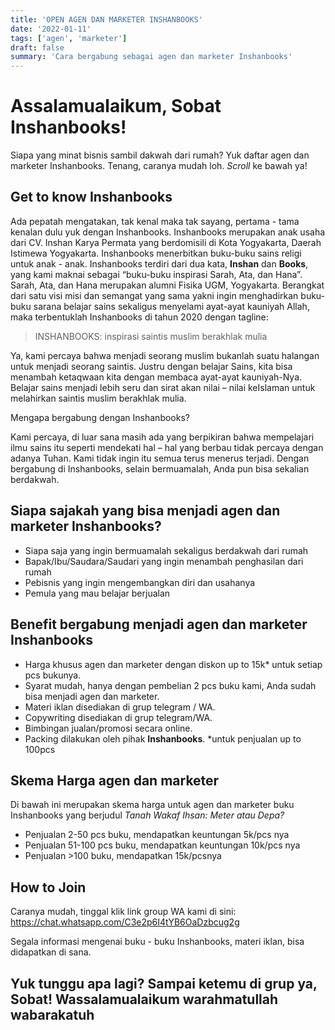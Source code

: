 ```yaml
---
title: 'OPEN AGEN DAN MARKETER INSHANBOOKS'
date: '2022-01-11'
tags: ['agen', 'marketer']
draft: false
summary: 'Cara bergabung sebagai agen dan marketer Inshanbooks'
---
```


# Assalamualaikum, Sobat Inshanbooks!

Siapa yang minat bisnis sambil dakwah dari rumah?
Yuk daftar agen dan marketer Inshanbooks.
Tenang, caranya mudah loh.
_Scroll_ ke bawah ya!

## Get to know Inshanbooks

Ada pepatah mengatakan, tak kenal maka tak sayang, pertama - tama kenalan dulu yuk dengan Inshanbooks.
Inshanbooks merupakan anak usaha dari CV. Inshan Karya Permata yang berdomisili di Kota Yogyakarta, Daerah Istimewa Yogyakarta.
Inshanbooks menerbitkan buku-buku sains religi untuk anak - anak.
Inshanbooks terdiri dari dua kata, **Inshan** dan **Books**, yang kami maknai sebagai “buku-buku inspirasi Sarah, Ata, dan Hana”.
Sarah, Ata, dan Hana merupakan alumni Fisika UGM, Yogyakarta.
Berangkat dari satu visi misi dan semangat yang sama yakni
ingin menghadirkan buku-buku sarana belajar sains sekaligus menyelami ayat-ayat kauniyah Allah,
maka terbentuklah Inshanbooks di tahun 2020 dengan tagline:

> INSHANBOOKS: inspirasi saintis muslim berakhlak mulia

Ya, kami percaya bahwa menjadi seorang muslim bukanlah suatu halangan untuk menjadi seorang saintis. Justru dengan belajar Sains, kita bisa menambah ketaqwaan kita dengan membaca ayat-ayat kauniyah-Nya. Belajar sains menjadi lebih seru dan sirat akan nilai – nilai keIslaman untuk melahirkan saintis muslim berakhlak mulia.

Mengapa bergabung dengan Inshanbooks?

Kami percaya, di luar sana masih ada yang berpikiran bahwa mempelajari ilmu sains itu seperti mendekati hal – hal yang berbau tidak percaya dengan adanya Tuhan. Kami tidak ingin itu semua terus menerus terjadi. Dengan bergabung di Inshanbooks, selain bermuamalah, Anda pun bisa sekalian berdakwah.

## Siapa sajakah yang bisa menjadi agen dan marketer Inshanbooks?

- Siapa saja yang ingin bermuamalah sekaligus berdakwah dari rumah
- Bapak/Ibu/Saudara/Saudari yang ingin menambah penghasilan dari rumah
- Pebisnis yang ingin mengembangkan diri dan usahanya
- Pemula yang mau belajar berjualan

## Benefit bergabung menjadi agen dan marketer Inshanbooks

- Harga khusus agen dan marketer dengan diskon up to 15k\* untuk setiap pcs bukunya.
- Syarat mudah, hanya dengan pembelian 2 pcs buku kami, Anda sudah bisa menjadi agen dan marketer.
- Materi iklan disediakan di grup telegram / WA.
- Copywriting disediakan di grup telegram/WA.
- Bimbingan jualan/promosi secara online.
- Packing dilakukan oleh pihak **Inshanbooks**.
  \*untuk penjualan up to 100pcs

## Skema Harga agen dan marketer

Di bawah ini merupakan skema harga untuk agen dan marketer buku Inshanbooks yang berjudul _Tanah Wakaf Ihsan: Meter atau Depa?_

- Penjualan 2-50 pcs buku, mendapatkan keuntungan 5k/pcs nya
- Penjualan 51-100 pcs buku, mendapatkan keuntungan 10k/pcs nya
- Penjualan >100 buku, mendapatkan 15k/pcsnya

## How to Join

Caranya mudah, tinggal klik link group WA kami di sini:
https://chat.whatsapp.com/C3e2p6I4tYB6OaDzbcug2g

Segala informasi mengenai buku - buku Inshanbooks, materi iklan, bisa didapatkan di sana.

## Yuk tunggu apa lagi? Sampai ketemu di grup ya, Sobat! Wassalamualaikum warahmatullah wabarakatuh
